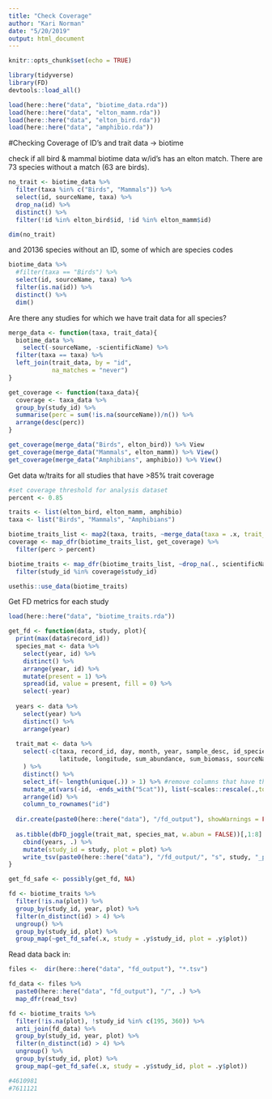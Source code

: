 ```yaml
---
title: "Check Coverage"
author: "Kari Norman"
date: "5/20/2019"
output: html_document
---
```


```r
knitr::opts_chunk$set(echo = TRUE)
```

```r
library(tidyverse)
library(FD)
devtools::load_all()
```

```r
load(here::here("data", "biotime_data.rda"))
load(here::here("data", "elton_mamm.rda"))
load(here::here("data", "elton_bird.rda"))
load(here::here("data", "amphibio.rda"))
```

#Checking Coverage of ID's and trait data -> biotime

check if all bird & mammal biotime data w/id's has an elton match. There are 73 species without a match (63 are birds).
```r
no_trait <- biotime_data %>%
  filter(taxa %in% c("Birds", "Mammals")) %>%
  select(id, sourceName, taxa) %>%
  drop_na(id) %>%
  distinct() %>%
  filter(!id %in% elton_bird$id, !id %in% elton_mamm$id)

dim(no_trait)
```

and 20136 species without an ID, some of which are species codes
```r
biotime_data %>%
  #filter(taxa == "Birds") %>%
  select(id, sourceName, taxa) %>%
  filter(is.na(id)) %>%
  distinct() %>%
  dim()
```

Are there any studies for which we have trait data for all species?
```r
merge_data <- function(taxa, trait_data){
  biotime_data %>%
    select(-sourceName, -scientificName) %>%
  filter(taxa == taxa) %>%
  left_join(trait_data, by = "id",
            na_matches = "never")
}

get_coverage <- function(taxa_data){
  coverage <- taxa_data %>%
  group_by(study_id) %>%
  summarise(perc = sum(!is.na(sourceName))/n()) %>%
  arrange(desc(perc))
}

get_coverage(merge_data("Birds", elton_bird)) %>% View
get_coverage(merge_data("Mammals", elton_mamm)) %>% View()
get_coverage(merge_data("Amphibians", amphibio)) %>% View()
```

Get data w/traits for all studies that have >85% trait coverage
```r
#set coverage threshold for analysis dataset
percent <- 0.85

traits <- list(elton_bird, elton_mamm, amphibio)
taxa <- list("Birds", "Mammals", "Amphibians")

biotime_traits_list <- map2(taxa, traits, ~merge_data(taxa = .x, trait_data = .y))
coverage <- map_dfr(biotime_traits_list, get_coverage) %>%
  filter(perc > percent)

biotime_traits <- map_dfr(biotime_traits_list, ~drop_na(., scientificName)) %>%
  filter(study_id %in% coverage$study_id)
```

```r
usethis::use_data(biotime_traits)
```

Get FD metrics for each study 
```r
load(here::here("data", "biotime_traits.rda"))

get_fd <- function(data, study, plot){
  print(max(data$record_id))
  species_mat <- data %>%
    select(year, id) %>% 
    distinct() %>%
    arrange(year, id) %>%
    mutate(present = 1) %>%
    spread(id, value = present, fill = 0) %>%
    select(-year)
  
  years <- data %>% 
    select(year) %>%
    distinct() %>%
    arrange(year)
  
  trait_mat <- data %>%
    select(-c(taxa, record_id, day, month, year, sample_desc, id_species, 
              latitude, longitude, sum_abundance, sum_biomass, sourceName, scientificName)
    ) %>%
    distinct() %>%
    select_if(~ length(unique(.)) > 1) %>% #remove columns that have the same value for all columns
    mutate_at(vars(-id, -ends_with("5cat")), list(~scales::rescale(.,to=c(0, 1)))) %>% #rescale variables
    arrange(id) %>%
    column_to_rownames("id")
  
  dir.create(paste0(here::here("data"), "/fd_output"), showWarnings = FALSE)
  
  as.tibble(dbFD_joggle(trait_mat, species_mat, w.abun = FALSE))[,1:8] %>%
    cbind(years, .) %>%
    mutate(study_id = study, plot = plot) %>%
    write_tsv(paste0(here::here("data"), "/fd_output/", "s", study, "_p", plot, "_fd.tsv"))
}

get_fd_safe <- possibly(get_fd, NA)

fd <- biotime_traits %>% 
  filter(!is.na(plot)) %>%
  group_by(study_id, year, plot) %>%
  filter(n_distinct(id) > 4) %>%
  ungroup() %>%
  group_by(study_id, plot) %>%
  group_map(~get_fd_safe(.x, study = .y$study_id, plot = .y$plot))
```

Read data back in:
```r
files <-  dir(here::here("data", "fd_output"), "*.tsv")

fd_data <- files %>%
  paste0(here::here("data", "fd_output"), "/", .) %>%
  map_dfr(read_tsv)

fd <- biotime_traits %>% 
  filter(!is.na(plot), !study_id %in% c(195, 360)) %>%
  anti_join(fd_data) %>%
  group_by(study_id, year, plot) %>%
  filter(n_distinct(id) > 4) %>%
  ungroup() %>%
  group_by(study_id, plot) %>%
  group_map(~get_fd_safe(.x, study = .y$study_id, plot = .y$plot))

#4610981
#7611121

```


